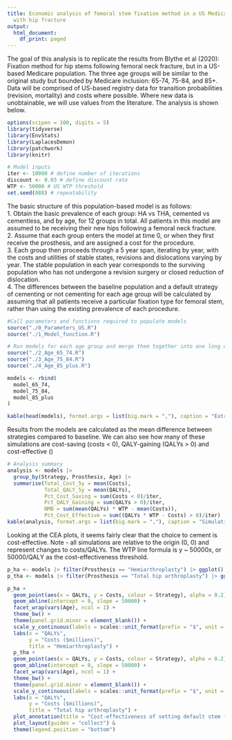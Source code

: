 ```yaml
---
title: Economic analysis of femoral stem fixation method in a US Medicare population
  with hip fracture
output:
  html_document:
    df_print: paged
---
```

The goal of this analysis is to replicate the results from Blythe et al (2020): Fixation method for hip stems following femoral neck fracture, but in a US-based Medicare population. The three age groups will be similar to the original study but bounded by Medicare inclusion: 65-74, 75-84, and 85+. Data will be comprised of US-based registry data for transition probabilities (revision, mortality) and costs where possible. Where new data is unobtainable, we will use values from the literature. The analysis is shown below.

```r
options(scipen = 100, digits = 5)
library(tidyverse)
library(EnvStats)
library(LaplacesDemon)
library(patchwork)
library(knitr)

# Model inputs
iter <- 10000 # define number of iterations
discount <- 0.03 # define discount rate
WTP <- 50000 # US WTP threshold
set.seed(888) # repeatability
```

The basic structure of this population-based model is as follows:  
1. Obtain the basic prevalence of each group: HA vs THA, cemented vs cementless, and by age, for 12 groups in total. All patients in this model are assumed to be receiving their new hips following a femoral neck fracture.  
2. Assume that each group enters the model at time 0, or when they first receive the prosthesis, and are assigned a cost for the procedure.  
3. Each group then proceeds through a 5 year span, iterating by year, with the costs and utilities of stable states, revisions and dislocations varying by year. The stable population in each year corresponds to the surviving population who has not undergone a revision surgery or closed reduction of dislocation.  
4. The differences between the baseline population and a default strategy of cementing or not cementing for each age group will be calculated by assuming that all patients receive a particular fixation type for femoral stem, rather than using the existing prevalence of each procedure.  

```r
#Call parameters and functions required to populate models
source("./0_Parameters_US.R")
source("./1_Model_function.R")

# Run models for each age group and merge them together into one long dataframe
source("./2_Age_65_74.R")
source("./3_Age_75_84.R")
source("./4_Age_85_plus.R")

models <- rbind(
  model_65_74,
  model_75_84,
  model_85_plus
)

kable(head(models), format.args = list(big.mark = ","), caption = "Extract of simulation model results")
```

Results from the models are calculated as the mean difference between strategies compared to baseline. We can also see how many of these simulations are cost-saving (costs < 0), QALY-gaining (QALYs > 0) and cost-effective ()

```r
# Analysis summary
analysis <- models |>
  group_by(Strategy, Prosthesis, Age) |>
  summarise(Total_Cost_5y = mean(Costs),
            Total_QALY_5y = mean(QALYs),
            Pct_Cost_Saving = sum(Costs < 0)/iter,
            Pct_QALY_Gaining = sum(QALYs > 0)/iter,
            NMB = sum(mean(QALYs) * WTP - mean(Costs)),
            Pct_Cost_Effective = sum((QALYs * WTP - Costs) > 0)/iter)
kable(analysis, format.args = list(big.mark = ","), caption = "Simulation results")
```

Looking at the CEA plots, it seems fairly clear that the choice to cement is cost-effective. Note - all simulations are relative to the origin (0, 0) and represent changes to costs/QALYs. The WTP line formula is y ~ 50000x, or 50000/QALY as the cost-effectiveness threshold.

```r
p_ha <- models |> filter(Prosthesis == "Hemiarthroplasty") |> ggplot()
p_tha <- models |> filter(Prosthesis == "Total hip arthroplasty") |> ggplot()

p_ha +
  geom_point(aes(x = QALYs, y = Costs, colour = Strategy), alpha = 0.2) +
  geom_abline(intercept = 0, slope = 50000) +
  facet_wrap(vars(Age), ncol = 1) +
  theme_bw() +
  theme(panel.grid.minor = element_blank()) +
  scale_y_continuous(labels = scales::unit_format(prefix = "$", unit = "M", scale = 1e-6)) +
  labs(x = "QALYs",
       y = "Costs ($millions)",
       title = "Hemiarthroplasty") +
  p_tha +
  geom_point(aes(x = QALYs, y = Costs, colour = Strategy), alpha = 0.2) +
  geom_abline(intercept = 0, slope = 50000) +
  facet_wrap(vars(Age), ncol = 1) +
  theme_bw() +
  theme(panel.grid.minor = element_blank()) +
  scale_y_continuous(labels = scales::unit_format(prefix = "$", unit = "M", scale = 1e-6)) +
  labs(x = "QALYs",
       y = "Costs ($millions)",
       title = "Total hip arthroplasty") +
  plot_annotation(title = "Cost-effectiveness of setting default stem fixation") +
  plot_layout(guides = "collect") &
  theme(legend.position = "bottom")
```
